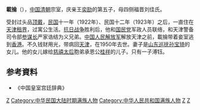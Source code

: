 {{Manchu name|[[爱新觉罗氏|爱新觉罗]]}}
'''載掄'''（{{bd|？||1950年||catIdx=Z}}），[[中国|中国]][[清朝|清朝]]宗室，庆亲王[[奕劻|奕劻]]的第五子，母四侧福晋刘佳氏。

受封过头品[[顶戴|顶戴]]，[[中華民國|民国]]十一年（1922年）、民国十二年（1923年）之后，一直住在[[天津租界|天津租界]]，过寓公生活。[[抗日战争|抗日战争]]胜利后，他和[[国民党|国民党]]军政人员联络，和天津警备司令部[[参谋长|参谋长]]严家诰结为义兄弟。[[中国人民解放军|中国人民解放军]]解放天津之前，載掄带着妾室逃到[[香港|香港]]。不久钱财用光，带病回[[天津|天津]]，在1950年去世。妻子是[[山东巡抚|山东巡抚]][[孙宝琦|孙宝琦]]的女儿。他的女儿嫁给[[慈禧太后|慈禧太后]]胞弟承恩公[[桂祥|桂祥]]的儿子。只有一子溥钰。

==参考資料== 
* 《中国皇室宫廷辞典》
[[Category:清朝宗室|Z]]
[[Category:中华民国大陆时期满族人物|Category:中华民国大陆时期满族人物]]
[[Category:中华人民共和国满族人物|Category:中华人民共和国满族人物]]
[[Category:天津人物|Z]]
[[Category:爱新觉罗氏|Z]]